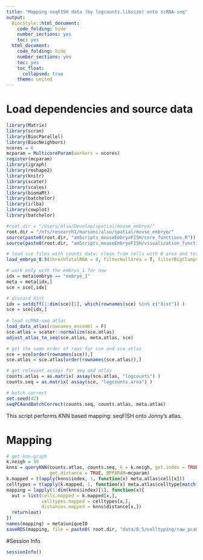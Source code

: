 ```yaml
---
title: "Mapping seqFISH data (by logcounts.libsize) onto scRNA-seq"
output:
  BiocStyle::html_document:
    code_folding: hide
    number_sections: yes
    toc: yes  
  html_document:
    code_folding: hide
    number_sections: yes
    toc: yes
    toc_float:
      collapsed: true
    theme: united
---
```


# Load dependencies and source data

```r

library(Matrix)
library(scran)
library(BiocParallel)
library(BiocNeighbors)
ncores = 6
mcparam = MulticoreParam(workers = ncores)
register(mcparam)
library(igraph)
library(reshape2)
library(knitr)
library(scater)
library(scales)
library(biomaRt)
library(batchelor)
library(irlba)
library(cowplot)
library(batchelor)

#root.dir = "/Users/alsu/Develop/spatial/mouse_embryo/"
root.dir = "/nfs/research1/marioni/alsu/spatial/mouse_embryo/"
source(paste0(root.dir, "amScripts_mouseEmbryoFISH/core_functions.R"))
source(paste0(root.dir, "amScripts_mouseEmbryoFISH/visualization_functions.R"))

# load sce files with counts data; clean from cells with 0 area and total # mRNA < user's threshold 
load_embryo_8.5(threshTotalRNA = 0, filterNullArea = T, filterBigClumps = T, dir = "cluster")

# work only with the embryo_1 for now
idx = meta$embryo == "embryo_1"
meta = meta[idx,]
sce = sce[,idx]

# discard Xist 
idx = setdiff(1:dim(sce)[1], which(rownames(sce) %in% c("Xist")) )
sce = sce[idx,]
  
# load scRNA-seq atlas
load_data_atlas(rownames_ensembl = F)
sce.atlas = scater::normalize(sce.atlas)
adjust_atlas_to_seq(sce.atlas, meta.atlas, sce)

# get the same order of rows for sce and sce.atlas
sce = sce[order(rownames(sce)),]
sce.atlas = sce.atlas[order(rownames(sce.atlas)),]

# get relevant assays for seq and atlas
counts.atlas = as.matrix( assay(sce.atlas, "logcounts") )
counts.seq = as.matrix( assay(sce, "logcounts.area") )

# batch correct
set.seed(42)
seqPCAandBatchCorrect(counts.seq, counts.atlas, meta.atlas)

```

This script performs KNN based mapping: seqFISH onto Jonny's atlas.

# Mapping 

```r

# get knn-graph
k.neigh = 50
knns = queryKNN(counts.atlas, counts.seq, k = k.neigh, get.index = TRUE, 
                get.distance = TRUE, BPPARAM=mcparam)
k.mapped = t(apply(knns$index, 1, function(x) meta.atlas$cell[x]))
celltypes = t(apply(k.mapped, 1, function(x) meta.atlas$celltype[match(x, meta.atlas$cell)]))
mapping = lapply(1:dim(knns$index)[1], function(x){
  out = list(cells.mapped = k.mapped[x,],
             celltypes.mapped = celltypes[x,],
             distances.mapped = knns$distance[x,])
  return(out)
})
names(mapping) = meta$uniqueID
saveRDS(mapping, file = paste0( root.dir, "data/8_5/celltyping/raw_pcaGenes_wholeAtlas__embryo1.rds"))

```



#Session Info
```r
sessionInfo()
```
